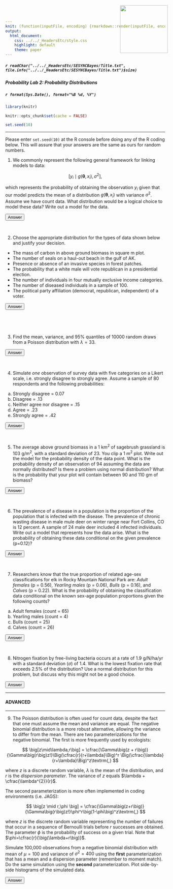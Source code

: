 ```yaml
---
knit: (function(inputFile, encoding) {rmarkdown::render(inputFile, encoding = encoding, output_dir = "../../content/labs")})
output:
  html_document:
    css: ../../_HeadersEtc/style.css
    highlight: default
    theme: paper
---
```


<script src="../../_HeadersEtc/hideOutput.js"></script>

<img src="../../_HeadersEtc/SESYNCBayes/Logo.png" style="position:absolute;top:20px;right:220px;width:150px;height=150px" />

##### `r readChar("../../_HeadersEtc/SESYNCBayes/Title.txt", file.info("../../_HeadersEtc/SESYNCBayes/Title.txt")$size)`

##### Probability Lab 2: Probability Distributions

##### `r format(Sys.Date(), format="%B %d, %Y")`

```r

library(knitr)

knitr::opts_chunk$set(cache = FALSE)

set.seed(10)

```

----

Please enter `set.seed(10)` at the R console before doing any of the R coding below.  This will assure that your answers are the same as ours for random numbers.

1. We commonly represent the following general framework for linking models to data:

$$\big[y_i \mid g\big(\mathbf\theta,x_i\big),\sigma^2\big],$$

which represents the probability of obtaining the observation $y_i$ given that our model predicts the mean of a distribution $g(\mathbf\theta,x_i)$ with variance $\sigma^2$. Assume we have count data. What distribution would be a logical choice to model these data? Write out a model for the data.    

<button class="button" onclick="toggle_visibility('myDIV7');">Answer</button>

<div id="myDIV7", style="display:none">

<br>

The Poisson is a logical choice. We predict the mean of the Poisson for each $x_i$, i.e. $\lambda_i = g\big(\mathbf\theta,x_i\big)$, which also controls the uncertainty because in the Poisson distribution the variance equals the mean.A model for the data is:

$$ y_i \sim \textrm{Poisson}\big(g\big(\mathbf\theta,x_i\big)\big).$$
</div>

<br>

2. Choose the appropriate distribution for the types of data shown below and justify your decision.

* The mass of carbon in above ground biomass in square m plot.
* The number of seals on a haul-out beach in the gulf of AK.
* Presence or absence of an invasive species in forest patches.
* The probability that a white male will vote republican in a presidential election.
* The number of individuals in four mutually exclusive income categories.
* The number of diseased individuals in a sample of 100.
* The political party affiliation (democrat, republican, independent) of a voter. 

<button class="button" onclick="toggle_visibility('myDIV8');">Answer</button>

<br>

<div id="myDIV8", style="display:none">

<center>
Random variable  | Distribution | Justification 
|------------------------------|-----------------|---------------------------------------------------------
The mass of carbon in above ground biomass in square m plot.| gamma or lognormal | continuous and non-negative
The number of seals on a haul-out beach in the gulf of AK. | Poisson or negative binomial | counts
Presence or absence of an invasive species in forest patches. | Bernoulli | zero or one
The probability that a white male will vote republican in a presidential election. | beta | zero to one
The number of individuals in four mutually exclusive income categories. | multinomial | counts in more than two categories
The number of diseased individuals in a sample of 100. | binomial | counts in two categories, number of successes on a given number of trials.
The political party affiliation (democrat, republican, independent) of a voter. | multinomial | counts in more than two categories
</center>
</div>

<br>

3. Find the mean, variance, and 95% quantiles of 10000 random draws from a Poisson distribution with $\lambda=33$.

<button class="button" onclick="toggle_visibility('myDIV14');">Answer</button>

<div id="myDIV14", style="display:none">

<br>

``` r
lambda <- 33
n <- 10000
y <- rpois(n, lambda)
mean(y)
var(y)
quantile (y, c(0.025, 0.975))
```

</div>

<br>

4. Simulate *one* observation of survey data with five categories on a Likert scale, i.e. strongly disagree to strongly agree.  Assume a sample of 80 respondents and the following probabilities:

a.  Strongly disagree = 0.07
b.  Disagree = .13
c.  Neither agree nor disagree = .15
d.  Agree = .23
e.  Strongly agree = .42

<button class="button" onclick="toggle_visibility('myDIV9a');">Answer</button>

<div id="myDIV9a", style="display:none">

<br>

``` r

prob <- c(.07,.13,.15,.23,.42)
size <- 80 
n <- 1 
rmultinom(n, size, prob)
```

</div>

<br>

5. The average above ground biomass in a 1 km^2^ of sagebrush grassland is 103 g/m^2^, with a standard deviation of 23. You clip a 1 m^2^ plot. Write out the model for the probability density of the data point.  What is the probability density of an observation of 94 assuming the data are normally distributed? Is there a problem using normal distribution?  What is the probability that your plot will contain between 90 and 110 gm of biomass?

<button class="button" onclick="toggle_visibility('myDIV9');">Answer</button>

<div id="myDIV9", style="display:none">

<br>

The normal distribution isn't an ideal choice because it extends below 0, which isn't possible for measurements of above ground biomass. Nonetheless:

$$y_i \sim \textrm{normal}(103, 23^{2})$$
``` r
x <- 94 
mean <- 103
sd <- 23
dnorm(x, mean, sd)

q <- c(110, 90) 
p.bound <- pnorm(q, mean = mean, sd = sd)
p.bound[1] - p.bound[2]
```

</div>

<br>

6. The prevalence of a disease in a population is the proportion of the population that is infected with the disease. The prevalence of chronic wasting disease in male mule deer on winter range near Fort Collins, CO is 12 percent. A sample of 24 male deer included 4 infected individuals. Write out a model that represents how the data arise. What is the probability of obtaining these data conditional on the given prevalence (p=0.12)?

<button class="button" onclick="toggle_visibility('myDIV10');">Answer</button>

<div id="myDIV10", style="display:none">

<br>

$$y_i \sim \textrm{binomial}(24, 0.12)$$


``` r
x <- 4 
size <- 24
p <- 0.12
dbinom(x, size, p)
```

</div>

<br>

7. Researchers know that the true proportion of related age-sex classifications for elk in Rocky Mountain National Park are: *Adult females* (p = 0.56), *Yearling males* (p = 0.06), *Bulls* (p = 0.16), and *Calves* (p = 0.22). What is the probability of obtaining the classification data conditional on the known sex-age population proportions given the following counts?

a.  Adult females (count = 65)
b.  Yearling males (count = 4)
c.  Bulls (count = 25)
d.  Calves (count = 26)

<button class="button" onclick="toggle_visibility('myDIV9b');">Answer</button>

<div id="myDIV9b", style="display:none">

<br>

``` r
p <- c(0.56, 0.06, 0.16, 0.22)
y <- c(65, 4, 25, 26)

dmultinom(x = y, prob = p)
```

</div>

<br>

8. Nitrogen fixation by free-living bacteria occurs at a rate of 1.9 g/N/ha/yr with a standard deviation ($\sigma$) of 1.4. What is the lowest fixation rate that exceeds 2.5% of the distribution?  Use a normal distribution for this problem, but discuss why this might not be a good choice. 

<button class="button" onclick="toggle_visibility('myDIV9c');">Answer</button>

<div id="myDIV9c", style="display:none">

<br>

``` r
mu <- 1.9
sigma <- 1.4
p <- 0.025
qnorm(p, mu, sigma)
```

The normal distribution isn't an ideal choice because it extends below 0, which isn't possible for measurements of nitrogen fixation.

</div>

----

#### ADVANCED

----

9. The Poisson distribution is often used for count data, despite the fact that one must assume the mean and variance are equal. The negative binomial distribution is a more robust alternative, allowing the variance to differ from the mean. There are two parameterizations for the negative binomial. The first is more frequently used by ecologists: 

$$
\big[z\mid\lambda,r\big] = 
\cfrac{\Gamma\big(z + r\big)}{\Gamma\big(r\big)z!}\Big(\cfrac{r}{r+\lambda}\Big)^r
\Big(\cfrac{\lambda}{r+\lambda}\Big)^z\textrm{,}
$$

where $z$ is a discrete random variable, $\lambda$ is the mean of the distribution, and $r$ is the *dispersion parameter*. The variance of $z$ equals $\lambda + \cfrac{\lambda^{2}}{r}$.

The second parameterization is more often implemented in coding environments (i.e. JAGS):

$$
\big[z \mid r,\phi \big] = \cfrac{\Gamma\big(z+r\big)}{\Gamma\big(r\big)z!}\phi^r\big(1-\phi\big)^z\textrm{,}
$$

where $z$ is the discrete random variable representing the number of failures that occur in a sequence of Bernoulli trials before $r$ successes are obtained. The parameter $\phi$ is the probability of success on a given trial. Note that $\phi=\cfrac{r}{\big(\lambda+r\big)}$.

Simulate 100,000 observations from a negative binomial distribution with mean of $\mu = 100$ and variance of $\sigma^2 = 400$ using the **first** parameterization that has a mean and a dispersion parameter (remember to moment match). Do the same simulation using the **second** parameterization. Plot side-by-side histograms of the simulated data.

<button class="button" onclick="toggle_visibility('myDIV19');">Answer</button>

<div id="myDIV19", style="display:none">

<br>

``` r
n <- 100000
lambda <- 100
sigma2 <- 400
r <- lambda^2/(sigma2 - lambda)
z1 <- rnbinom(n, mu = lambda, size = r)
mean(z1)
var(z1)
```

``` r
n <- 100000
lambda <- 100
sigma2 <- 400
r <- lambda^2/(sigma2 - lambda)
phi <- r/(r + lambda)
z2 <- rnbinom(n, prob = phi ,size = r)
mean(z2)
var(z2)
```

``` r
par(mfrow = c(1, 2))
hist(z1, col = "gray")
hist(z2, col = "gray")
```

</div>

<br>

